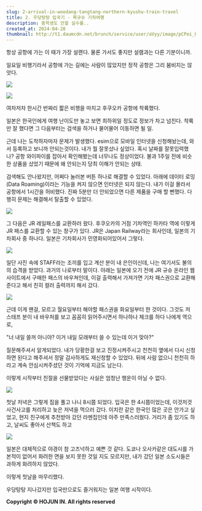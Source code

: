 ```yaml
---
slug: 2-arrival-in-woodang-tangtang-northern-kyushu-train-travel
title: 2. 우당탕탕 입국기 - 북규슈 기차여행
description: 중학생도 안할 실수를..
created_at: 2024-04-28
thumbnail: http://t1.daumcdn.net/brunch/service/user/aVyy/image/pCPei_HAROaXHJG0tzFqKPAde5g.HEIC
---
```


항상 공항에 가는 이 때가 가장 설랜다. 물론 가서도 좋지만 설램과는 다른 기분이니까.

일요일 비행기라서 공항에 가는 길에는 사람이 많았지만 정작 공항은 그리 붐비지는 않앗다.

![](http://t1.daumcdn.net/brunch/service/user/aVyy/image/1aHvP5fm7_5Sa5MhAX-mOU2Qsy0.HEIC)

![](http://t1.daumcdn.net/brunch/service/user/aVyy/image/J9rPGBsEyv3xSXVle2MATykCAp0.HEIC)

여차저차 한시간 반짜리 짧은 비행을 마치고 후쿠오카 공항에 착륙했다.

일본은 한국인에게 여행 난이도만 놓고 보면 최하위일 정도로 정보가 차고 넘친다. 착륙만 잘 했다면 그 다음부터는 검색을 하거나 물어물어
이동하면 될 일.

근데 나는 도착하자마자 문제가 발생했다. esim으로 모바일 인터넷을 신청해놨는데, 와서 등록하고 보니까 안되는것이다. 내가 뭘 잘못샀나
싶었다. 혹시 날짜를 잘못입력했나? 공항 와이파이를 잡아서 확인해봤는데 너무나도 정상이었다. 불과 1주일 전에 비슷한 상품을 샀었기 때문에
왜 안되는지 당최 이해가 안되는 상태.

검색해도 안나왔지만, 어쩌다 눌러본 버튼 하나로 해결할 수 있었다. 아래에 데이터 로밍(Data Roaming)이라는 기능을 켜지 않으면
인터넷은 되지 않는다. 내가 이걸 몰라서 공항에서 1시간을 허비했다. 진짜 5분만 더 안되었으면 다른 제품을 구매 할 뻔했다. 다행히 문제는
해결해서 탈출할 수 있었다.

![](http://t1.daumcdn.net/brunch/service/user/aVyy/image/vU3B62iwt2eyNvjLC91n8eU9EYk.jpeg)

그 다음은 JR 레일패스를 교환하러 왔다. 후쿠오카의 거점 기차역인 하카타 역에 이렇게 JR 패스를 교환할 수 있는 창구가 있다. JR은
Japan Railway라는 회사인데, 일본의 기차회사 중 하나다. 일본은 기차회사가 민영화되어있어서 그렇다.

![](http://t1.daumcdn.net/brunch/service/user/aVyy/image/D8aTPbraf7zSmn3Gnf6s9sphSws.HEIC)

일단 사진 속에 STAFF라는 조끼를 입고 계산 분이 내 은인이신데, 나는 여기서도 불의의 습격을 받았다. 과거의 나로부터 말이다. 아래는
일본에 오기 전에 JR 규슈 온라인 웹사이트에서 구매한 패스의 바우쳐인데, 이걸 출력해서 가져가면 기차 패스권으로 교환해준다고 해서 친히
컬러 출력까지 해서 갔다.

![](http://t1.daumcdn.net/brunch/service/user/aVyy/image/FdmPJ_fEv2tkJxxEZ1hy-o7eb_g.jpeg)

근데 이게 왠걸, 모르고 월요일부터 해야할 패스권을 화요일부터 한 것이다. 그것도 저 스태프 분이 내 바우처를 보고 꼼꼼히 읽어주시면서
하나하나 체크를 하다 나에게 역으로,

"너 내일 쓸꺼 아니야? 이거 내일 모래부터 쓸 수 있는데 이거 맞아?"

질문해주셔서 알게되었다. 내가 당황한걸 보고 진정시켜주시고 천천히 옆에서 다시 신청하면 된다고 해주셔서 정말 감사하게도 재신청할 수 있었다.
뒤에 사람 없으니 천천히 하라고 계속 안심시켜주셨던 것이 기억에 지금도 남는다.

이렇게 시작부터 친절을 선물받았다는 사실은 엄청난 행운이 아닐 수 없다.

![](http://t1.daumcdn.net/brunch/service/user/aVyy/image/c2AeZWV8bxXU6S_fY_70g_GWQL8.HEIC)

첫날 저녁은 그렇게 짐을 풀고 나니 8시쯤 되었다. 입국은 한 4시쯤이었는데, 이것저것 사건사고를 처리하고 늦은 저녁을 먹으러 갔다. 이치란
같은 한국인 많은 곳은 안가고 싶었고, 현지 친구에게 추천받아 갔던 라멘집인데 아주 만족스러웠다. 거리가 좀 있기도 하고, 날씨도 좋아서
산책도 하고

![](http://t1.daumcdn.net/brunch/service/user/aVyy/image/5KR0QxfUw37i3ldX1uk1ufOR4aI.HEIC)

일본은 대체적으로 야경이 참 고즈넉하고 예쁜 것 같다. 도쿄나 오사카같은 대도시를 가본적이 없어서 화려한 면을 보지 못한 것일 지도
모르지만, 내가 갔던 일본 소도시들은 과하게 화려하지 않았다.

이렇게 첫날을 마무리했다.

우당탕탕 지나갔지만 입국만으로도 즐거워지는 일본 여행 시작이다.

**Copyright © HOJUN IN. All rights reserved**
